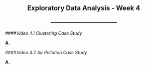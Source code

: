 <center> <h2>Exploratory Data Analysis - Week 4</h2> </center>
<center> <h3>---------------------------------------</h3> </center>

####*Video 4.1 Clustering Case Study*

**A. **

####*Video 4.2 Air Pollution Case Study*

**A. **
